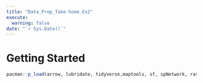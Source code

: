 ```yaml
---
title: "Data_Prep_Take-home_Ex2"
execute:  
  warning: false
date: "`r Sys.Date()`" 
---
```


# Getting Started

```r
pacman::p_load(arrow, lubridate, tidyverse,maptools, sf, spNetwork, raster, spatstat, tmap)

```
